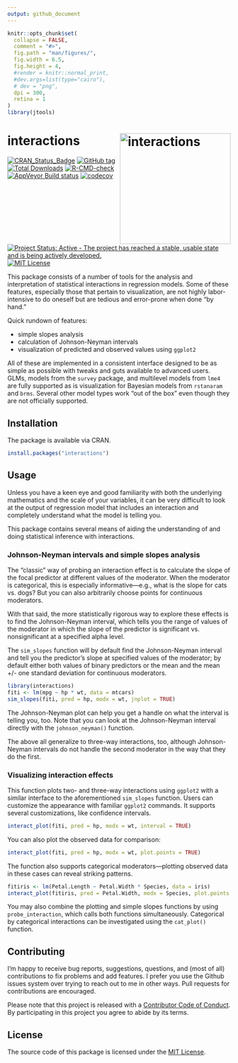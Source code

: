 ```yaml
---
output: github_document
---
```


<!-- README.md is generated from README.Rmd. Please edit that file -->

```r
knitr::opts_chunk$set(
  collapse = FALSE,
  comment = "#>",
  fig.path = "man/figures/",
  fig.width = 6.5,
  fig.height = 4,
  #render = knitr::normal_print,
  #dev.args=list(type="cairo"),
  # dev = "png",
  dpi = 300,
  retina = 1
)
library(jtools)
```

# interactions  <img src="man/figures/logo.png" alt="interactions" height="250px" align="right" />

<!-- badges: start -->
[![CRAN_Status_Badge](https://www.r-pkg.org/badges/version-ago/interactions)](https://cran.r-project.org/package=interactions)
[![GitHub tag](https://img.shields.io/github/tag/jacob-long/interactions.svg?label=Github)](https://github.com/jacob-long/interactions)
[![Total Downloads](https://cranlogs.r-pkg.org/badges/grand-total/interactions)](https://cran.r-project.org/package=interactions)
[![R-CMD-check](https://github.com/jacob-long/interactions/actions/workflows/R-CMD-check.yaml/badge.svg)](https://github.com/jacob-long/interactions/actions/workflows/R-CMD-check.yaml)
[![AppVeyor Build status](https://ci.appveyor.com/api/projects/status/qfyn5cwomufqxath?svg=true)](https://ci.appveyor.com/project/jacob-long/interactions)
[![codecov](https://codecov.io/gh/jacob-long/interactions/branch/master/graph/badge.svg)](https://codecov.io/gh/jacob-long/interactions) 
[![Project Status: Active - The project has reached a stable, usable state and is being actively developed.](https://www.repostatus.org/badges/latest/active.svg)](https://www.repostatus.org/#active) [![MIT License](https://img.shields.io/badge/license-MIT-blue.svg?style=flat)](https://opensource.org/licenses/MIT)
<!-- badges: end -->


This package consists of a number of tools for the analysis and 
interpretation of statistical interactions in regression models. Some of these
features, especially  those that pertain to visualization, are not highly 
labor-intensive to do oneself but are tedious and error-prone when done
"by hand." 

Quick rundown of features:

* simple slopes analysis
* calculation of Johnson-Neyman intervals
* visualization of predicted and observed values using `ggplot2`

All of these are implemented in a consistent interface designed to be as
simple as possible with tweaks and guts available to advanced users. 
GLMs, models from the `survey` package, and multilevel models from `lme4`
are fully supported as is visualization for Bayesian models from `rstanaram` 
and `brms`. Several other model types work "out of the box" even though they 
are not officially supported.


## Installation

The package is available via CRAN.

```r
install.packages("interactions")
```

## Usage

Unless you have a keen eye and good familiarity with both the 
underlying mathematics and the scale of your variables, it can be very
difficult to look at the output of regression model that includes an 
interaction and completely understand what the model is telling you.

This package contains several means of aiding the understanding of and
doing statistical inference with interactions.

### Johnson-Neyman intervals and simple slopes analysis

The "classic" way of probing an interaction effect is to calculate the
slope of the focal predictor at different values of the moderator. When
the moderator is categorical, this is especially informative---e.g., what is 
the slope for cats vs. dogs? But you can also arbitrarily choose points
for continuous moderators.

With that said, the more statistically rigorous way to explore these effects
is to find the Johnson-Neyman interval, which tells you the range of values
of the moderator in which the slope of the predictor is significant vs. 
nonsignificant at a specified alpha level.

The `sim_slopes` function will by default find the Johnson-Neyman interval
and tell you the predictor's slope at specified values of the moderator;
by default either both values of binary predictors or the mean and the
mean +/- one standard deviation for continuous moderators.

```r
library(interactions)
fiti <- lm(mpg ~ hp * wt, data = mtcars)
sim_slopes(fiti, pred = hp, modx = wt, jnplot = TRUE)
```

The Johnson-Neyman plot can help you get a handle on what the interval
is telling you, too. Note that you can look at the Johnson-Neyman interval
directly with the `johnson_neyman()` function.

The above all generalize to three-way interactions, too, although 
Johnson-Neyman intervals do not handle the second moderator in the way that 
they do the first.

### Visualizing interaction effects

This function plots two- and three-way interactions using `ggplot2` with a 
similar interface to the aforementioned `sim_slopes` function. Users can 
customize the appearance with familiar `ggplot2` commands. It supports several 
customizations, like confidence intervals.

```r
interact_plot(fiti, pred = hp, modx = wt, interval = TRUE)
```

You can also plot the observed data for comparison:

```r
interact_plot(fiti, pred = hp, modx = wt, plot.points = TRUE)
```

The function also supports categorical moderators---plotting observed data
in these cases can reveal striking patterns.

```r
fitiris <- lm(Petal.Length ~ Petal.Width * Species, data = iris)
interact_plot(fitiris, pred = Petal.Width, modx = Species, plot.points = TRUE)
```

You may also combine the plotting and simple slopes functions by using
`probe_interaction`, which calls both functions simultaneously. Categorical by
categorical interactions can be investigated using the `cat_plot()` function.

## Contributing

I'm happy to receive bug reports, suggestions, questions, and (most of all) 
contributions to fix problems and add features. I prefer you use the Github 
issues system over trying to reach out to me in other ways. Pull requests for
contributions are encouraged.

Please note that this project is released with a 
[Contributor Code of Conduct](https://github.com/jacob-long/interactions/blob/master/CONDUCT.md).
By participating in this project you agree to abide by its terms.

## License

The source code of this package is licensed under the
[MIT License](https://opensource.org/licenses/mit-license.php).
